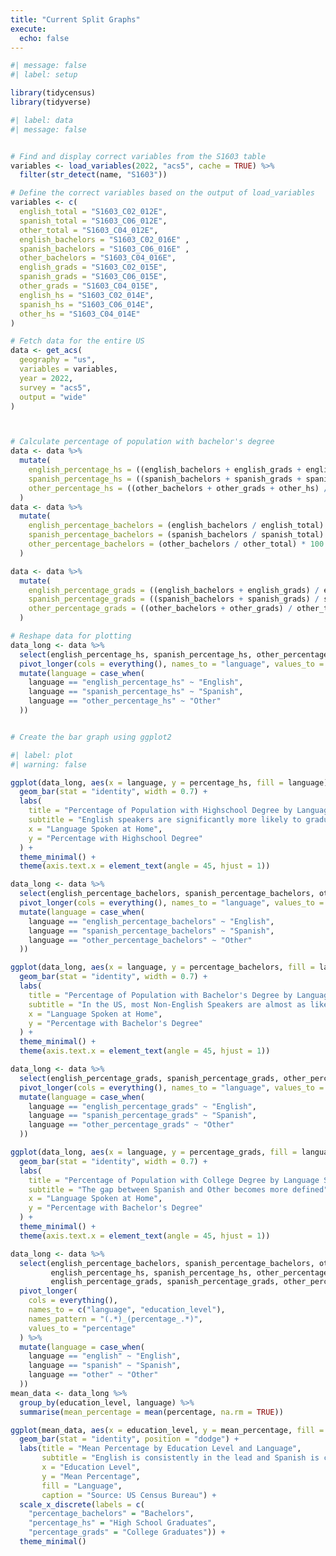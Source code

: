 ```yaml
---
title: "Current Split Graphs"
execute: 
  echo: false
---
```


```r
#| message: false
#| label: setup

library(tidycensus)
library(tidyverse)
```


```r
#| label: data
#| message: false


# Find and display correct variables from the S1603 table
variables <- load_variables(2022, "acs5", cache = TRUE) %>%
  filter(str_detect(name, "S1603"))

# Define the correct variables based on the output of load_variables
variables <- c(
  english_total = "S1603_C02_012E",
  spanish_total = "S1603_C06_012E",
  other_total = "S1603_C04_012E",
  english_bachelors = "S1603_C02_016E" , 
  spanish_bachelors = "S1603_C06_016E" , 
  other_bachelors = "S1603_C04_016E", 
  english_grads = "S1603_C02_015E",
  spanish_grads = "S1603_C06_015E",
  other_grads = "S1603_C04_015E",
  english_hs = "S1603_C02_014E",
  spanish_hs = "S1603_C06_014E",
  other_hs = "S1603_C04_014E"
)

# Fetch data for the entire US
data <- get_acs(
  geography = "us",
  variables = variables,
  year = 2022,
  survey = "acs5",
  output = "wide"
)



# Calculate percentage of population with bachelor's degree
data <- data %>%
  mutate(
    english_percentage_hs = ((english_bachelors + english_grads + english_hs) / english_total) * 100,
    spanish_percentage_hs = ((spanish_bachelors + spanish_grads + spanish_hs) / spanish_total) * 100,
    other_percentage_hs = ((other_bachelors + other_grads + other_hs) / other_total) * 100
  )
data <- data %>%
  mutate(
    english_percentage_bachelors = (english_bachelors / english_total) * 100,
    spanish_percentage_bachelors = (spanish_bachelors / spanish_total) * 100,
    other_percentage_bachelors = (other_bachelors / other_total) * 100
  )

data <- data %>% 
  mutate(
    english_percentage_grads = ((english_bachelors + english_grads) / english_total) * 100,
    spanish_percentage_grads = ((spanish_bachelors + spanish_grads) / spanish_total) * 100,
    other_percentage_grads = ((other_bachelors + other_grads) / other_total) * 100
  )

# Reshape data for plotting
data_long <- data %>%
  select(english_percentage_hs, spanish_percentage_hs, other_percentage_hs) %>%
  pivot_longer(cols = everything(), names_to = "language", values_to = "percentage_hs") %>%
  mutate(language = case_when(
    language == "english_percentage_hs" ~ "English",
    language == "spanish_percentage_hs" ~ "Spanish",
    language == "other_percentage_hs" ~ "Other"
  ))


# Create the bar graph using ggplot2

```

```r
#| label: plot
#| warning: false

ggplot(data_long, aes(x = language, y = percentage_hs, fill = language)) +
  geom_bar(stat = "identity", width = 0.7) +
  labs(
    title = "Percentage of Population with Highschool Degree by Language Spoken at Home",
    subtitle = "English speakers are significantly more likely to graduate highschool",
    x = "Language Spoken at Home",
    y = "Percentage with Highschool Degree"
  ) +
  theme_minimal() +
  theme(axis.text.x = element_text(angle = 45, hjust = 1))

data_long <- data %>%
  select(english_percentage_bachelors, spanish_percentage_bachelors, other_percentage_bachelors) %>%
  pivot_longer(cols = everything(), names_to = "language", values_to = "percentage_bachelors") %>%
  mutate(language = case_when(
    language == "english_percentage_bachelors" ~ "English",
    language == "spanish_percentage_bachelors" ~ "Spanish",
    language == "other_percentage_bachelors" ~ "Other"
  ))

ggplot(data_long, aes(x = language, y = percentage_bachelors, fill = language)) +
  geom_bar(stat = "identity", width = 0.7) +
  labs(
    title = "Percentage of Population with Bachelor's Degree by Language Spoken at Home",
    subtitle = "In the US, most Non-English Speakers are almost as likely to get bachelors degrees as\nEnglish Speakers",
    x = "Language Spoken at Home",
    y = "Percentage with Bachelor's Degree"
  ) +
  theme_minimal() +
  theme(axis.text.x = element_text(angle = 45, hjust = 1))

data_long <- data %>%
  select(english_percentage_grads, spanish_percentage_grads, other_percentage_grads) %>%
  pivot_longer(cols = everything(), names_to = "language", values_to = "percentage_grads") %>%
  mutate(language = case_when(
    language == "english_percentage_grads" ~ "English",
    language == "spanish_percentage_grads" ~ "Spanish",
    language == "other_percentage_grads" ~ "Other"
  ))

ggplot(data_long, aes(x = language, y = percentage_grads, fill = language)) +
  geom_bar(stat = "identity", width = 0.7) +
  labs(
    title = "Percentage of Population with College Degree by Language Spoken at Home",
    subtitle = "The gap between Spanish and Other becomes more defined",
    x = "Language Spoken at Home",
    y = "Percentage with Bachelor's Degree"
  ) +
  theme_minimal() +
  theme(axis.text.x = element_text(angle = 45, hjust = 1))

data_long <- data %>%
  select(english_percentage_bachelors, spanish_percentage_bachelors, other_percentage_bachelors, 
         english_percentage_hs, spanish_percentage_hs, other_percentage_hs, 
         english_percentage_grads, spanish_percentage_grads, other_percentage_grads) %>%
  pivot_longer(
    cols = everything(), 
    names_to = c("language", "education_level"), 
    names_pattern = "(.*)_(percentage_.*)",
    values_to = "percentage"
  ) %>%
  mutate(language = case_when(
    language == "english" ~ "English",
    language == "spanish" ~ "Spanish",
    language == "other" ~ "Other"
  ))
mean_data <- data_long %>%
  group_by(education_level, language) %>%
  summarise(mean_percentage = mean(percentage, na.rm = TRUE))

ggplot(mean_data, aes(x = education_level, y = mean_percentage, fill = language)) +
  geom_bar(stat = "identity", position = "dodge") +
  labs(title = "Mean Percentage by Education Level and Language",
       subtitle = "English is consistently in the lead and Spanish is consistently last",
       x = "Education Level",
       y = "Mean Percentage",
       fill = "Language", 
       caption = "Source: US Census Bureau") +
  scale_x_discrete(labels = c(
    "percentage_bachelors" = "Bachelors",
    "percentage_hs" = "High School Graduates",
    "percentage_grads" = "College Graduates")) +
  theme_minimal()
```
